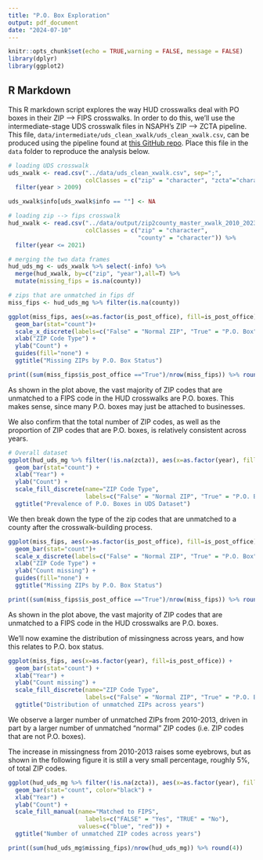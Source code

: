 ```yaml
---
title: "P.O. Box Exploration"
output: pdf_document
date: "2024-07-10"
---
```


```r
knitr::opts_chunk$set(echo = TRUE,warning = FALSE, message = FALSE)
library(dplyr)
library(ggplot2)
```

## R Markdown

This R markdown script explores the way HUD crosswalks deal with PO boxes in their ZIP --> FIPS crosswalks. In order to do this, we'll use the intermediate-stage UDS crosswalk files in NSAPH's ZIP --> ZCTA pipeline. This file, `data/intermediate/uds_clean_xwalk/uds_clean_xwalk.csv`, can be produced using the pipeline found at [this GitHub repo](https://github.com/NSAPH-Data-Processing/zip2fips_master_xwalk/tree/main). Place this file in the `data` folder to reproduce the analysis below.

```r
# loading UDS crosswalk
uds_xwalk <- read.csv("../data/uds_clean_xwalk.csv", sep=";",
                      colClasses = c("zip" = "character", "zcta"="character")) %>%
  filter(year > 2009)

uds_xwalk$info[uds_xwalk$info == ""] <- NA
```

```r
# loading zip --> fips crosswalk
hud_xwalk <- read.csv("../data/output/zip2county_master_xwalk_2010_2023_tot_ratio_one2one.csv", 
                      colClasses = c("zip" = "character", 
                                     "county" = "character")) %>%
  filter(year <= 2021)
```

```r
# merging the two data frames
hud_uds_mg <- uds_xwalk %>% select(-info) %>%
  merge(hud_xwalk, by=c("zip", "year"),all=T) %>%
  mutate(missing_fips = is.na(county))

# zips that are unmatched in fips df
miss_fips <- hud_uds_mg %>% filter(is.na(county))

ggplot(miss_fips, aes(x=as.factor(is_post_office), fill=is_post_office)) +
  geom_bar(stat="count")+
  scale_x_discrete(labels=c("False" = "Normal ZIP", "True" = "P.O. Box")) +
  xlab("ZIP Code Type") +
  ylab("Count") +
  guides(fill="none") +
  ggtitle("Missing ZIPs by P.O. Box Status")

print((sum(miss_fips$is_post_office =="True")/nrow(miss_fips)) %>% round(digits=3))

```

As shown in the plot above, the vast majority of ZIP codes that are unmatched to a FIPS code in the HUD crosswalks are P.O. boxes. This makes sense, since many P.O. boxes may just be attached to businesses.


We also confirm that the total number of ZIP codes, as well as the proportion of ZIP codes that are P.O. boxes, is relatively consistent across years.
```r
# Overall dataset
ggplot(hud_uds_mg %>% filter(!is.na(zcta)), aes(x=as.factor(year), fill=is_post_office)) +
  geom_bar(stat="count") +
  xlab("Year") +
  ylab("Count") +
  scale_fill_discrete(name="ZIP Code Type", 
                      labels=c("False" = "Normal ZIP", "True" = "P.O. Box")) +
  ggtitle("Prevalence of P.O. Boxes in UDS Dataset")
```


We then break down the type of the zip codes that are unmatched to a county after the crosswalk-building process.
```r
ggplot(miss_fips, aes(x=as.factor(is_post_office), fill=is_post_office)) +
  geom_bar(stat="count")+
  scale_x_discrete(labels=c("False" = "Normal ZIP", "True" = "P.O. Box")) +
  xlab("ZIP Code Type") +
  ylab("Count missing") +
  guides(fill="none") +
  ggtitle("Missing ZIPs by P.O. Box Status")

print((sum(miss_fips$is_post_office =="True")/nrow(miss_fips)) %>% round(digits=3))
```

As shown in the plot above, the vast majority of ZIP codes that are unmatched to a FIPS code in the HUD crosswalks are P.O. boxes.


We'll now examine the distribution of missingness across years, and how this relates to P.O. box status.

``` r

ggplot(miss_fips, aes(x=as.factor(year), fill=is_post_office)) +
  geom_bar(stat="count") +
  xlab("Year") +
  ylab("Count missing") +
  scale_fill_discrete(name="ZIP Code Type", 
                      labels=c("False" = "Normal ZIP", "True" = "P.O. Box")) +
  ggtitle("Distribution of unmatched ZIPs across years")
```

We observe a larger number of unmatched ZIPs from 2010-2013, driven in part by a larger number of unmatched "normal" ZIP codes (i.e. ZIP codes that are not P.O. boxes).


The increase in missingness from 2010-2013 raises some eyebrows, but as shown in the following figure it is still a very small percentage, roughly 5%, of total ZIP codes.
```r
ggplot(hud_uds_mg %>% filter(!is.na(zcta)), aes(x=as.factor(year), fill=missing_fips)) +
  geom_bar(stat="count", color="black") +
  xlab("Year") +
  ylab("Count") +
  scale_fill_manual(name="Matched to FIPS", 
                      labels=c("FALSE" = "Yes", "TRUE" = "No"),
                    values=c("blue", "red")) +
  ggtitle("Number of unmatched ZIP codes across years")

print((sum(hud_uds_mg$missing_fips)/nrow(hud_uds_mg)) %>% round(4))
```

